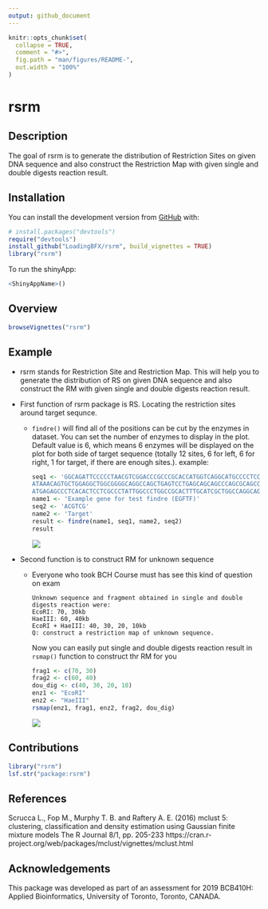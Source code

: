 ```yaml
---
output: github_document
---
```


<!-- README.md is generated from README.Rmd. Please edit that file -->

```r
knitr::opts_chunk$set(
  collapse = TRUE,
  comment = "#>",
  fig.path = "man/figures/README-",
  out.width = "100%"
)
```

# rsrm

<!-- badges: start -->
<!-- badges: end -->

## Description
The goal of rsrm is to generate the distribution of Restriction Sites on given DNA sequence and also construct the Restriction Map with given single and double digests reaction result.

## Installation

You can install the development version from [GitHub](https://github.com/) with:

``` r
# install.packages("devtools")
require("devtools")
install_github("LoadingBFX/rsrm", build_vignettes = TRUE)
library("rsrm")
```

To run the shinyApp:
``` r
<ShinyAppName>()
```
## Overview

``` r
browseVignettes("rsrm")
```
## Example


* rsrm stands for Restriction Site and Restriction Map. This will help you to generate the distribution of RS on given DNA sequence and also construct the RM with given single and double digests reaction result.

* First function of rsrm package is RS. Locating the restriction sites around target sequnce.
  + ```findre()``` will find all of the positions can be cut by the enzymes in dataset. You can set the number of enzymes to display in the plot. Default value is 6, which means 6 enzymes will be displayed on the plot for both side of target sequence (totally 12 sites, 6 for left, 6 for right, 1 for target, if there are enough sites.).
    example:
    ```r
    seq1 <- 'GGCAGATTCCCCCTAACGTCGGACCCGCCCGCACCATGGTCAGGCATGCCCCTCCTCATCGCTGGGCACAGCCCAGAGGGT
    ATAAACAGTGCTGGAGGCTGGCGGGGCAGGCCAGCTGAGTCCTGAGCAGCAGCCCAGCGCAGCCACCGAGACACC
    ATGAGAGCCCTCACACTCCTCGCCCTATTGGCCCTGGCCGCACTTTGCATCGCTGGCCAGGCAGGTGAGTGCCCC'
    name1 <- 'Example gene for test findre (EGFTF)'
    seq2 <- 'ACGTCG'
    name2 <- 'Target'
    result <- findre(name1, seq1, name2, seq2)
    result
    ```
    ![](./inst/extdata/RSplot.png)
    
* Second function is to construct RM for unknown sequence
  + Everyone who took BCH Course must has see this kind of question on exam
    ```
    Unknown sequence and fragment obtained in single and double digests reaction were:
    EcoRI: 70, 30kb
    HaeIII: 60, 40kb
    EcoRI + HaeIII: 40, 30, 20, 10kb
    Q: construct a restriction map of unknown sequence.
    ```
    Now you can easily put single and double digests reaction result in ```rsmap()``` function to construct thr RM for     you
    ```r
    frag1 <- c(70, 30)
    frag2 <- c(60, 40)
    dou_dig <- c(40, 30, 20, 10)
    enz1 <- "EcoRI"
    enz2 <- "HaeIII"
    rsmap(enz1, frag1, enz2, frag2, dou_dig)
    ```
    ![](./inst/extdata/RSMap.png)
    
## Contributions
``` r
library("rsrm")
lsf.str("package:rsrm")
```

## References
Scrucca L., Fop M., Murphy T. B. and Raftery A. E. (2016) mclust 5: clustering, classification and density estimation using Gaussian finite mixture models The R Journal 8/1, pp. 205-233 https://cran.r-project.org/web/packages/mclust/vignettes/mclust.html

## Acknowledgements
This package was developed as part of an assessment for 2019 BCB410H: Applied Bioinformatics, University of Toronto, Toronto, CANADA.
